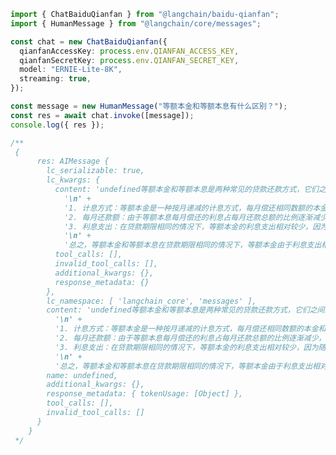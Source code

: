 ```typescript
import { ChatBaiduQianfan } from "@langchain/baidu-qianfan";
import { HumanMessage } from "@langchain/core/messages";

const chat = new ChatBaiduQianfan({
  qianfanAccessKey: process.env.QIANFAN_ACCESS_KEY,
  qianfanSecretKey: process.env.QIANFAN_SECRET_KEY,
  model: "ERNIE-Lite-8K",
  streaming: true,
});

const message = new HumanMessage("等额本金和等额本息有什么区别？");
const res = await chat.invoke([message]);
console.log({ res });

/**
 {
      res: AIMessage {
        lc_serializable: true,
        lc_kwargs: {
          content: 'undefined等额本金和等额本息是两种常见的贷款还款方式，它们之间的主要区别在于计息方式、每月还款额和利息支出等方面。\n' +
            '\n' +
            '1. 计息方式：等额本金是一种按月递减的计息方式，每月偿还相同数额的本金和剩余贷款在该月产生的利息。而等额本息则是每月偿还相同金额的利息，根据贷款金额和贷款期限计算月供，本金和利息在每月还款中占的比例逐月变化。\n' +
            '2. 每月还款额：由于等额本息每月偿还的利息占每月还款总额的比例逐渐减少，导致每月还款额逐渐增加，而等额本金每月偿还的本金相同，因此每月还款额逐渐减少。\n' +
            '3. 利息支出：在贷款期限相同的情况下，等额本金的利息支出相对较少，因为随着本金的减少，剩余贷款产生的利息也相应减少。而等额本息的利息支出则相对较高，因为每月偿还的利息逐渐减少，导致总利息支出相对较高。\n' +
            '\n' +
            '总之，等额本金和等额本息在贷款期限相同的情况下，等额本金由于利息支出相对较少，更适合于资金充裕、有提前还款打算的借款人；而等额本息每月还款额固定，更适合于每月收入较高的借款人。',
          tool_calls: [],
          invalid_tool_calls: [],
          additional_kwargs: {},
          response_metadata: {}
        },
        lc_namespace: [ 'langchain_core', 'messages' ],
        content: 'undefined等额本金和等额本息是两种常见的贷款还款方式，它们之间的主要区别在于计息方式、每月还款额和利息支出等方面。\n' +
          '\n' +
          '1. 计息方式：等额本金是一种按月递减的计息方式，每月偿还相同数额的本金和剩余贷款在该月产生的利息。而等额本息则是每月偿还相同金额的利息，根据贷款金额和贷款期限计算月供，本金和利息在每月还款中占的比例逐月变化。\n' +
          '2. 每月还款额：由于等额本息每月偿还的利息占每月还款总额的比例逐渐减少，导致每月还款额逐渐增加，而等额本金每月偿还的本金相同，因此每月还款额逐渐减少。\n' +
          '3. 利息支出：在贷款期限相同的情况下，等额本金的利息支出相对较少，因为随着本金的减少，剩余贷款产生的利息也相应减少。而等额本息的利息支出则相对较高，因为每月偿还的利息逐渐减少，导致总利息支出相对较高。\n' +
          '\n' +
          '总之，等额本金和等额本息在贷款期限相同的情况下，等额本金由于利息支出相对较少，更适合于资金充裕、有提前还款打算的借款人；而等额本息每月还款额固定，更适合于每月收入较高的借款人。',
        name: undefined,
        additional_kwargs: {},
        response_metadata: { tokenUsage: [Object] },
        tool_calls: [],
        invalid_tool_calls: []
      }
    }
 */
```